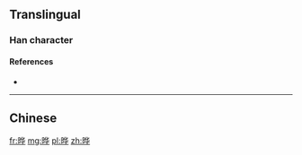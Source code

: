 {{also|曄}}
==Translingual==

===Han character===
{{Han char|rn=72|rad=日|as=06|sn=10|four=|canj=日人心十 (AOPJ)|ids=⿰[[日]][[华]]}}

====References====
* {{Han ref|kx=0495.241|hdz=21508.080|uh=6654|ud=26196}}

----

==Chinese==
{{zh-see|曄}}

[[fr:晔]]
[[mg:晔]]
[[pl:晔]]
[[zh:晔]]
